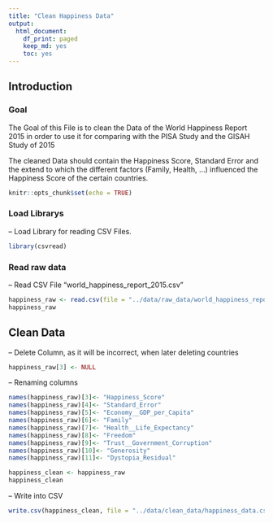 ```yaml
---
title: "Clean Happiness Data"
output:
  html_document:
    df_print: paged
    keep_md: yes
    toc: yes
---
```


## Introduction

### Goal

The Goal of this File is to clean the Data of the World Happiness Report 2015 in order to use it for comparing with the PISA Study and the GISAH Study of 2015
  
The cleaned Data should contain the Happiness Score, Standard Error and the extend to which the different factors (Family, Health, ...) influenced the Happiness Score of the certain countries.

```r
knitr::opts_chunk$set(echo = TRUE)
```
### Load Librarys

-- Load Library for reading CSV Files.

```r
library(csvread)
```

### Read raw data

-- Read CSV File "world_happiness_report_2015.csv"  

```r
happiness_raw <- read.csv(file = "../data/raw_data/world_happiness_report_2015.csv", header = TRUE)
happiness_raw
```

## Clean Data

-- Delete Column, as it will be incorrect, when later deleting countries

```r
happiness_raw[3] <- NULL
```

-- Renaming columns

```r
names(happiness_raw)[3]<- "Happiness_Score"
names(happiness_raw)[4]<- "Standard_Error"
names(happiness_raw)[5]<- "Economy__GDP_per_Capita"
names(happiness_raw)[6]<- "Family"
names(happiness_raw)[7]<- "Health__Life_Expectancy"
names(happiness_raw)[8]<- "Freedom"
names(happiness_raw)[9]<- "Trust__Government_Corruption"
names(happiness_raw)[10]<- "Generosity"
names(happiness_raw)[11]<- "Dystopia_Residual"

happiness_clean <- happiness_raw
happiness_clean
```

-- Write into CSV

```r
write.csv(happiness_clean, file = "../data/clean_data/happiness_data.csv",row.names=FALSE, na="", col.names = TRUE)

```